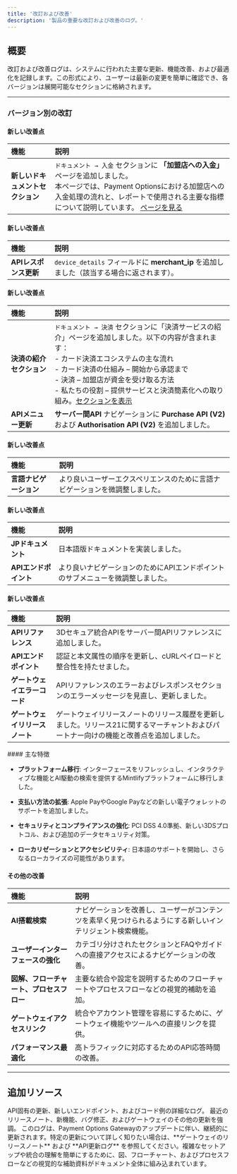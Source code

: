 ```yaml
---
title: '改訂および改善'
description: '製品の重要な改訂および改善のログ。'
---
```


## **概要**

改訂および改善ログは、システムに行われた主要な更新、機能改善、および最適化を記録します。この形式により、ユーザーは最新の変更を簡単に確認でき、各バージョンは展開可能なセクションに格納されます。

***

### **バージョン別の改訂**

<Accordion title="バージョン 3.5 - リリース日: 2025-06-25">

  #### 新しい改善点

  | **機能**                     | **説明**                                                                                                                   |
  | :---------------------------- | :------------------------------------------------------------------------------------------------------------------------ |
  | **新しいドキュメントセクション** | `ドキュメント → 入金` セクションに **「加盟店への入金」** ページを追加しました。<br />本ページでは、Payment Optionsにおける加盟店への入金処理の流れと、レポートで使用される主要な指標について説明しています。 [ページを見る](/documentation-jp/settlement/merchantsettlement) |

</Accordion>


<Accordion title="バージョン 3.4.1 - パッチリリース日: 2025-05-12">

  #### 新しい改善点

  | **機能**                | **説明**                                                                                      |
  | :---------------------- | :------------------------------------------------------------------------------------------- |
  | **APIレスポンス更新**     | `device_details` フィールドに **merchant_ip** を追加しました（該当する場合に返されます）。 |

</Accordion>

<Accordion title="バージョン 3.4 - リリース日: 2025-04-10">

  #### 新しい改善点

  | **機能**                     | **説明**                                                                                                     |
  | :---------------------------- | :---------------------------------------------------------------------------------------------------------- |
  | **決済の紹介セクション**        | `ドキュメント → 決済` セクションに「決済サービスの紹介」ページを追加しました。以下の内容が含まれます：<br />- カード決済エコシステムの主な流れ<br />- カード決済の仕組み – 開始から承認まで<br />- 決済 – 加盟店が資金を受け取る方法<br />- 私たちの役割 – 提供サービスと決済簡素化への取り組み。[セクションを表示](/documentation-jp/payments/paymentintro) |
  | **APIメニュー更新**            | **サーバー間API** ナビゲーションに **Purchase API (V2)** および **Authorisation API (V2)** を追加しました。 |

</Accordion>


<Accordion title="バージョン 3.3 - パッチリリース日: 2025-03-19"> 

  #### 新しい改善点

  | **機能**                               | **説明**                                                                                               |
  | :-------------------------------------- | :----------------------------------------------------------------------------------------------------- |
  | **言語ナビゲーション**                  | より良いユーザーエクスペリエンスのために言語ナビゲーションを微調整しました。                    |
  
</Accordion>

<Accordion title="バージョン 3.2 - リリース日: 2025-03-11">

  #### 新しい改善点

  | **機能**                               | **説明**                                                                                               |
  | :-------------------------------------- | :----------------------------------------------------------------------------------------------------- |
  | **JPドキュメント**                      | 日本語版ドキュメントを実装しました。                    |
  | **APIエンドポイント**                   | より良いナビゲーションのためにAPIエンドポイントのサブメニューを微調整しました。                        |
  
</Accordion>


<Accordion title="バージョン 3.1 - 2025年2月14日 パッチリリース">

  #### 新しい改善点

  | **機能**                              | **説明**                                                                                               |
  | :------------------------------------ | :------------------------------------------------------------------------------------------------------------ |
  | **APIリファレンス**                   | 3Dセキュア統合APIをサーバー間APIリファレンスに追加しました。                    |
  | **APIエンドポイント**                  | 認証と本文属性の順序を更新し、cURLペイロードと整合性を持たせました。                        |
  | **ゲートウェイエラーコード**           | APIリファレンスのエラーおよびレスポンスセクションのエラーメッセージを見直し、更新しました。                           |
  | **ゲートウェイリリースノート**         | ゲートウェイリリースノートのリリース履歴を更新しました。リリース21に関するマーチャントおよびパートナー向けの機能と改善点を追加しました。                           |
  
</Accordion>

<Accordion title="バージョン 3.0 - 2025年2月12日 リリース">
  #### 主な特徴

  * **プラットフォーム移行**: インターフェースをリフレッシュし、インタラクティブな機能とAI駆動の検索を提供するMintlifyプラットフォームに移行しました。

  * **支払い方法の拡張**: Apple PayやGoogle Payなどの新しい電子ウォレットのサポートを追加しました。

  * **セキュリティとコンプライアンスの強化**: PCI DSS 4.0準拠、新しい3DSプロトコル、および追加のデータセキュリティ対策。

  * **ローカリゼーションとアクセシビリティ**: 日本語のサポートを開始し、さらなるローカライズの可能性があります。

  #### その他の改善

  | **機能**                              | **説明**                                                                                               |
  | :------------------------------------ | :------------------------------------------------------------------------------------------------------------ |
  | **AI搭載検索**                       | ナビゲーションを改善し、ユーザーがコンテンツを素早く見つけられるようにする新しいインテリジェント検索機能。                    |
  | **ユーザーインターフェースの強化**    | カテゴリ分けされたセクションとFAQやガイドへの直接アクセスによるナビゲーションの改善。                           |
  | **図解、フローチャート、プロセスフロー** | 主要な統合や設定を説明するためのフローチャートやプロセスフローなどの視覚的補助を追加。 |
  | **ゲートウェイアクセスリンク**        | 統合やアカウント管理を容易にするために、ゲートウェイ機能やツールへの直接リンクを提供。              |
  | **パフォーマンス最適化**             | 高トラフィックに対応するためのAPI応答時間の改善。                                                   |
</Accordion>

***

## **追加リソース**

<CardGroup>
  <Card title="API更新ログ" icon="code" href="/logs/apiupdate">
    API固有の更新、新しいエンドポイント、およびコード例の詳細なログ。
  </Card>

  <Card title="ゲートウェイのリリースノート" icon="file" href="/logs/releasenotes">
    最近のリリースノート、新機能、バグ修正、およびゲートウェイのその他の更新を強調。
  </Card>
</CardGroup>

<Note>
  このログは、Payment Options Gatewayのアップデートに伴い、継続的に更新されます。特定の更新について詳しく知りたい場合は、**ゲートウェイのリリースノート** および **API更新ログ** を参照してください。複雑なセットアップや統合の理解を簡単にするために、図、フローチャート、およびプロセスフローなどの視覚的な補助資料がドキュメント全体に組み込まれています。
</Note>

